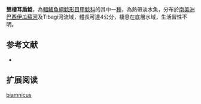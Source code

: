 {{Speciesbox
| name = 雙棲耳盾鯰
| image = 
| image_width = 250px
| image_caption = 
| status = NE
| status_system = IUCN3.1
| genus = Otothyropsis
| species = biamnicus
| authority = [[Calegari,_Lehmann_A._&_Reis|Calegari, Lehmann A. & Reis]], 2013
| synonyms = 
}}

'''雙棲耳盾鯰'''，為[[輻鰭魚綱|輻鰭魚綱]][[鯰形目|鯰形目]][[甲鯰科|甲鯰科]]的其中一[[種|種]]，為熱帶淡水魚，分布於[[南美洲|南美洲]][[巴西|巴西]][[伊瓜蘇河|伊瓜蘇河]]及Tibagi河流域，體長可達4公分，棲息在底層水域，生活習性不明。

==参考文献==
*{{FishBase_species|genus=Otothyropsis|species=biamnicus|year=2014|month=12}}

== 扩展阅读 ==
{{refbegin}}
{{wikispecies-inline|Otothyropsis biamnicus|雙棲耳盾鯰}}
{{refend}}
{{Taxonbar|from=Q18622459}}

[[Category:耳盾鯰屬|biamnicus]]